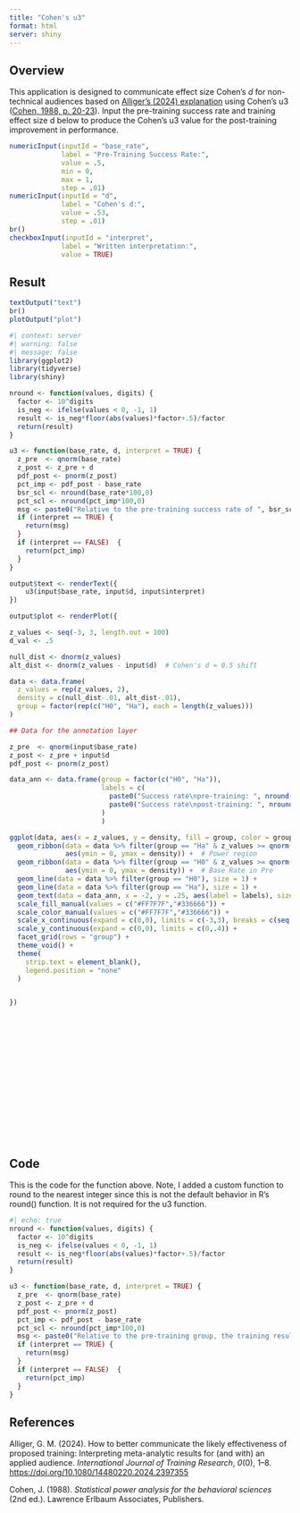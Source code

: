 ```yaml
---
title: "Cohen's u3"
format: html
server: shiny
---
```


## Overview

This application is designed to communicate effect size Cohen's *d* for non-technical audiences based on [Alliger's (2024) explanation](https://drive.google.com/file/d/1--777v4s9FbWg8gyfZiXwNCfXnkI4MOw/view){target="_blank"} using Cohen's u3 ([Cohen, 1988, p. 20-23](https://www.utstat.toronto.edu/~brunner/oldclass/378f16/readings/CohenPower.pdf){target="_blank"}). Input the pre-training success rate and training effect size d below to produce the Cohen's u3 value for the post-training improvement in performance.

```r

numericInput(inputId = "base_rate", 
             label = "Pre-Training Success Rate:",
             value = .5,
             min = 0,
             max = 1,
             step = .01)
numericInput(inputId = "d", 
             label = "Cohen's d:",
             value = .53,
             step = .01)
br()
checkboxInput(inputId = "interpret", 
             label = "Written interpretation:",
             value = TRUE)
```

## Result
```r
textOutput("text")
br()
plotOutput("plot")
```

```r
#| context: server
#| warning: false
#| message: false
library(ggplot2)
library(tidyverse)
library(shiny)

nround <- function(values, digits) {
  factor <- 10^digits
  is_neg <- ifelse(values < 0, -1, 1)
  result <- is_neg*floor(abs(values)*factor+.5)/factor
  return(result)
}

u3 <- function(base_rate, d, interpret = TRUE) {
  z_pre  <- qnorm(base_rate)
  z_post <- z_pre + d
  pdf_post <- pnorm(z_post)
  pct_imp <- pdf_post - base_rate
  bsr_scl <- nround(base_rate*100,0)
  pct_scl <- nround(pct_imp*100,0)
  msg <- paste0("Relative to the pre-training success rate of ", bsr_scl ,"%, successful performance post-training increased ", pct_scl, "%")
  if (interpret == TRUE) {
    return(msg)
  }
  if (interpret == FALSE)  {
    return(pct_imp)
  }
}

output$text <- renderText({
    u3(input$base_rate, input$d, input$interpret)
})

output$plot <- renderPlot({

z_values <- seq(-3, 3, length.out = 100)
d_val <- .5

null_dist <- dnorm(z_values)
alt_dist <- dnorm(z_values - input$d)  # Cohen's d = 0.5 shift

data <- data.frame(
  z_values = rep(z_values, 2),
  density = c(null_dist-.01, alt_dist-.01),
  group = factor(rep(c("H0", "Ha"), each = length(z_values)))
)

## Data for the annotation layer

z_pre  <- qnorm(input$base_rate)
z_post <- z_pre + input$d
pdf_post <- pnorm(z_post)

data_ann <- data.frame(group = factor(c("H0", "Ha")),
                       labels = c(
                         paste0("Success rate\npre-training: ", nround(input$base_rate*100, digits = 0), "%"),
                         paste0("Success rate\npost-training: ", nround(pdf_post*100, digits = 0), "%")
                       )
                       )

ggplot(data, aes(x = z_values, y = density, fill = group, color = group)) +
  geom_ribbon(data = data %>% filter(group == "Ha" & z_values >= qnorm(1-input$base_rate)), # Pass rate in post
              aes(ymin = 0, ymax = density)) +  # Power region
  geom_ribbon(data = data %>% filter(group == "H0" & z_values >= qnorm(1-input$base_rate)),
              aes(ymin = 0, ymax = density)) +  # Base Rate in Pre
  geom_line(data = data %>% filter(group == "H0"), size = 1) + 
  geom_line(data = data %>% filter(group == "Ha"), size = 1) + 
  geom_text(data = data_ann, x = -2, y = .25, aes(label = labels), size = 8) +
  scale_fill_manual(values = c("#FF7F7F","#336666")) +
  scale_color_manual(values = c("#FF7F7F","#336666")) +
  scale_x_continuous(expand = c(0,0), limits = c(-3,3), breaks = c(seq(-3,3, 1))) +
  scale_y_continuous(expand = c(0,0), limits = c(0,.4)) +
  facet_grid(rows = "group") +
  theme_void() +
  theme(
    strip.text = element_blank(),
    legend.position = "none"
  )


})



















```

## Code

This is the code for the function above. Note, I added a custom function to round to the nearest integer since this is not the default behavior in R's round() function. It is not required for the u3 function.

```r
#| echo: true
nround <- function(values, digits) {
  factor <- 10^digits
  is_neg <- ifelse(values < 0, -1, 1)
  result <- is_neg*floor(abs(values)*factor+.5)/factor
  return(result)
}

u3 <- function(base_rate, d, interpret = TRUE) {
  z_pre  <- qnorm(base_rate)
  z_post <- z_pre + d
  pdf_post <- pnorm(z_post)
  pct_imp <- pdf_post - base_rate
  pct_scl <- nround(pct_imp*100,0)
  msg <- paste0("Relative to the pre-training group, the training resulted in a ", pct_scl, "% increase in successful performance.")
  if (interpret == TRUE) {
    return(msg)
  }
  if (interpret == FALSE)  {
    return(pct_imp)
  }
}
```

## References

Alliger, G. M. (2024). How to better communicate the likely effectiveness of proposed training: Interpreting meta-analytic results for (and with) an applied audience. *International Journal of Training Research*, *0*(0), 1–8. [https://doi.org/10.1080/14480220.2024.2397355](https://doi.org/10.1080/14480220.2024.2397355){target="_blank"}

Cohen, J. (1988). *Statistical power analysis for the behavioral sciences* (2nd ed.). Lawrence Erlbaum Associates, Publishers.

